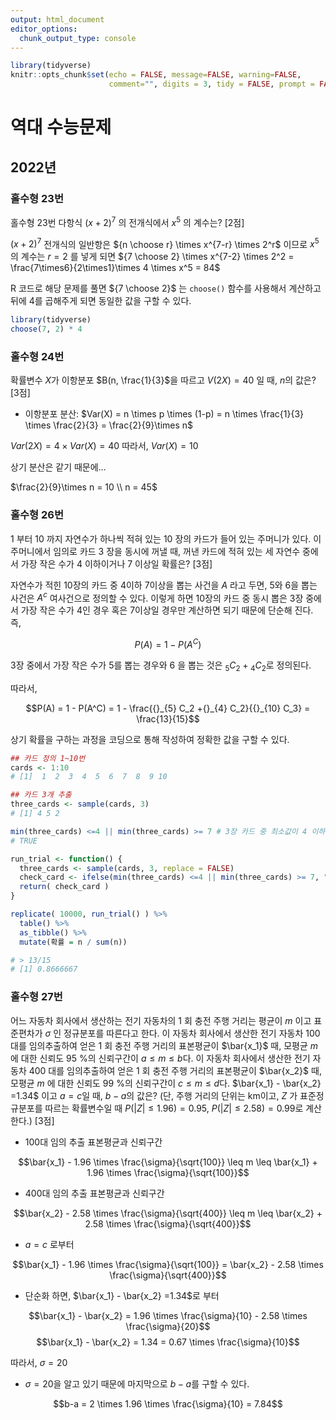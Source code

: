 ```yaml
---
output: html_document
editor_options: 
  chunk_output_type: console
---
```


``` r
library(tidyverse)
knitr::opts_chunk$set(echo = FALSE, message=FALSE, warning=FALSE,
                      comment="", digits = 3, tidy = FALSE, prompt = FALSE, fig.align = 'center')
```


# 역대 수능문제 {#sat}

## 2022년 {#sat-2022}

### 홀수형 23번 {#sat-2022-23}

홀수형 23번 다항식 $(x+2)^7$ 의 전개식에서 $x^5$ 의 계수는? [2점]

$(x+2)^7$ 전개식의 일반항은 ${n \choose r} \times x^{7-r} \times 2^r$ 이므로 $x^5$의 계수는 $r=2$ 를 넣게 되면 ${7 \choose 2} \times x^{7-2} \times 2^2 = \frac{7\times6}{2\times1}\times 4 \times x^5 = 84$

R 코드로 해당 문제를 풀면 ${7 \choose 2}$ 는 `choose()` 함수를 사용해서 계산하고 뒤에 4를 곱해주게 되면 동일한 값을 구할 수 있다.

```r
library(tidyverse)
choose(7, 2) * 4
```

### 홀수형 24번 {#sat-2022-24}

확률변수 $X$가 이항분포 $B(n, \frac{1}{3}$을 따르고 $V(2X)=40$ 일 때, $n$의 값은? [3점]

-   이항분포 분산: $Var(X) = n \times p \times (1-p) = n \times \frac{1}{3} \times \frac{2}{3} = \frac{2}{9}\times n$

$Var(2X) = 4 \times Var(X) = 40$ 따라서, $Var(X) = 10$

상기 분산은 같기 때문에...

$\frac{2}{9}\times n = 10 \\ n = 45$

### 홀수형 26번 {#sat-2022-26}

1 부터 10 까지 자연수가 하나씩 적혀 있는 10 장의 카드가 들어 있는 주머니가 있다. 이 주머니에서 임의로 카드 3 장을 동시에 꺼낼 때, 꺼낸 카드에 적혀 있는 세 자연수 중에서 가장 작은 수가 4 이하이거나 7 이상일 확률은? [3점]

자연수가 적힌 10장의 카드 중 4이하 7이상을 뽑는 사건을 $A$ 라고 두면, 5와 6을 뽑는 사건은 $A^c$ 여사건으로 정의할 수 있다. 이렇게 하면 10장의 카드 중 동시 뽑은 3장 중에서 가장 작은 수가 4인 경우 혹은 7이상일 경우만 계산하면 되기 때문에 단순해 진다. 즉,

$$P(A) = 1 - P(A^C)$$

3장 중에서 가장 작은 수가 5를 뽑는 경우와 6 을 뽑는 것은 ${}_{5} C_2 + {}_{4} C_2$로 정의된다.

따라서,

$$P(A) = 1 - P(A^C) = 1 - \frac{{}_{5} C_2 +{}_{4} C_2}{{}_{10} C_3} =  \frac{13}{15}$$

상기 확률을 구하는 과정을 코딩으로 통해 작성하여 정확한 값을 구할 수 있다.

```r
## 카드 정의 1~10번
cards <- 1:10
# [1]  1  2  3  4  5  6  7  8  9 10

## 카드 3개 추출
three_cards <- sample(cards, 3)
# [1] 4 5 2

min(three_cards) <=4 || min(three_cards) >= 7 # 3장 카드 중 최소값이 4 이하, 7이상인지 확인
# TRUE

run_trial <- function() {
  three_cards <- sample(cards, 3, replace = FALSE)
  check_card <- ifelse(min(three_cards) <=4 || min(three_cards) >= 7, "5,6 카드 있음", "5,6 카드 없음")
  return( check_card )
}

replicate( 10000, run_trial() ) %>% 
  table() %>% 
  as_tibble() %>% 
  mutate(확률 = n / sum(n))

# > 13/15
# [1] 0.8666667
```

### 홀수형 27번 {#sat-2022-27}

어느 자동차 회사에서 생산하는 전기 자동차의 1 회 충전 주행 거리는 평균이 $m$ 이고 
표준편차가 $\sigma$ 인 정규분포를 따른다고 한다. 
이 자동차 회사에서 생산한 전기 자동차 100 대를 임의추출하여 얻은 1 회 충전 주행 거리의 
표본평균이 $\bar{x_1}$ 때, 모평균 $m$ 에 대한 신뢰도 95 %의 신뢰구간이 $a \leq m \leq b$다. 이 자동차 회사에서 생산한 전기 자동차 400 대를 임의추출하여 얻은 1 회 충전 주행 거리의 표본평균이 $\bar{x_2}$  때, 모평균 $m$ 에 대한 신뢰도 99 %의 신뢰구간이 $c \leq m \leq d$다. $\bar{x_1} - \bar{x_2} =1.34$ 이고 $a=c$일 때, $b-a$의 값은? (단, 주행 거리의 단위는 km이고, $Z$ 가 표준정규분포를 따르는 확률변수일 때 $P(|Z|\leq1.96)=0.95$, $P(|Z|\leq 2.58)=0.99$로 계산한다.) [3점]

- 100대 임의 추출 표본평균과 신뢰구간

$$\bar{x_1} - 1.96 \times \frac{\sigma}{\sqrt{100}} \leq m \leq \bar{x_1} + 1.96 \times \frac{\sigma}{\sqrt{100}}$$

- 400대 임의 추출 표본평균과 신뢰구간

$$\bar{x_2} - 2.58 \times \frac{\sigma}{\sqrt{400}} \leq m \leq \bar{x_2} + 2.58 \times \frac{\sigma}{\sqrt{400}}$$

- $a=c$ 로부터

$$\bar{x_1} - 1.96 \times \frac{\sigma}{\sqrt{100}} = \bar{x_2} - 2.58 \times \frac{\sigma}{\sqrt{400}}$$

- 단순화 하면, $\bar{x_1} - \bar{x_2} =1.34$로 부터

$$\bar{x_1} - \bar{x_2} = 1.96 \times \frac{\sigma}{10} - 2.58 \times \frac{\sigma}{20}$$
$$\bar{x_1} - \bar{x_2} = 1.34 = 0.67 \times \frac{\sigma}{10}$$

따라서, $\sigma = 20$

- $\sigma = 20$을 알고 있기 때문에 마지막으로 $b-a$를 구할 수 있다.

$$b-a = 2 \times 1.96 \times \frac{\sigma}{10} = 7.84$$


